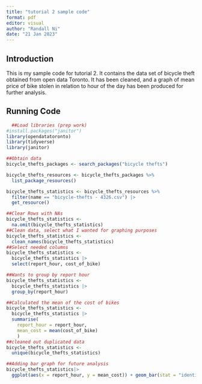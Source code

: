 ```yaml
---
title: "tutorial 2 sample code"
format: pdf
editor: visual
author: "Randall Ni"
date: "21 Jan 2023"
---
```


## Introduction

This is my sample code for tutorial 2. It contains the data set of bicycle theft obtained from open data Toronto. It has been cleaned, and a graph of mean price of bike stolen in relation to hour of the day has been produced for further analysis.

## Running Code

```r
  ##Load libraries (prep work)
#install.packages("janitor")
library(opendatatoronto)
library(tidyverse)
library(janitor)
```

```r
##Obtain data
bicycle_thefts_packages <- search_packages("bicycle thefts")

bicycle_thefts_resources <- bicycle_thefts_packages %>%
  list_package_resources()

bicycle_thefts_statistics <- bicycle_thefts_resources %>%
  filter(name == "bicycle-thefts - 4326.csv") |> 
  get_resource()
```

```r
##Clear Rows with NAs 
bicycle_thefts_statistics <-
  na.omit(bicycle_thefts_statistics)
##Clean data, select what I wanted for graphing purposes
bicycle_thefts_statistics <-
  clean_names(bicycle_thefts_statistics)
##Select needed columns
bicycle_thefts_statistics <-
  bicycle_thefts_statistics |>
  select(report_hour, cost_of_bike)
```

```r
##Wants to group by report hour 
bicycle_thefts_statistics <-
  bicycle_thefts_statistics |>
  group_by(report_hour)

##Calculated the mean of the cost of bikes
bicycle_thefts_statistics <-
  bicycle_thefts_statistics |>
  summarise(
    report_hour = report_hour,
    mean_cost = mean(cost_of_bike)
    )
##cleaned out duplicated data
bicycle_thefts_statistics <-
  unique(bicycle_thefts_statistics)

```

```r
##Adding bar graph for future analysis
bicycle_thefts_statistics|>
  ggplot(aes(x = report_hour, y = mean_cost)) + geom_bar(stat = "identity", fill= "pink")
```



